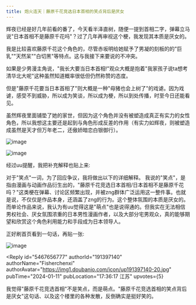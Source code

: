 ```yaml
---
title: 炮火连天｜藤原千花竞选日本首相的笑点背后是厌女
---
```



<Forum groupName="动画番剧" groupUrl="https://www.douban.com/group/596353/" archivedAt="2025-05-16T14:21:26.308Z">
  <Post
    id="300377836"
    title="炮火连天｜藤原千花竞选日本首相的笑点背后是厌女"
    url="https://www.douban.com/group/topic/300377836/?_spm_id=MjIzNTA1ODE5"
    pubTime="2024-10-26"
    highlightUserId="191397140"
  >
辉夜已经是好几年前看的番了，今天看半泽直树，随便一提到首相二字，弹幕立马说"日本首相不是藤原千花吗"？过了几年再审视这个梗，我发现其本质是厌女的。

我是比较喜欢藤原千花这个角色的，尽管赤坂明给她赋予了男凝的刻板的的"巨乳""天然呆""白切黑"等特点。这与我接下来要说的不冲突。

如果是少男漫主角说，"我长大要当日本首相!"观众大概是抱着"我家孩子说ta想考清华北大呢"这种虽然知道概率很低但仍然称赞的态度。

但是"藤原千花要当日本首相了"则大概是一种"母猪也会上树了"的戏谑。因为戏谑，感受不到威胁，所以成为笑谈，所以成为梗，所以到处传播，时至今日还能看见。

虽然辉夜里面铺垫了她的家世，但因为这个角色并没有被塑造成真正有实力的女性角色，所以我想这主要还是起到与角色形成反差的作用（有实力如辉夜，则被塑造成虽然是天才但万年老二，还傲娇暗恋白银御行）。

![image](https://img3.doubanio.com/view/group_topic/l/public/p638233483.webp)

![image](https://img3.doubanio.com/view/group_topic/l/public/p638233482.webp)

经过uu提醒，我把补充解释也贴上来:

对于"笑点"一词，为了回应争议，我将做出以下的详细解释。
我说的"笑点"，是指由漫画与动画作品衍生出的，"藤原千花竞选日本首相/日本首相不是藤原千花吗？"这类梗在弹幕、讨论区频繁出现，并被zng群体广泛运用这一整件事。也就是说，不仅仅是作品本身，还涵盖了zng的行为。这个整体氛围的本质是厌女的。
而单论作品来说，我认为有uu觉得这是"萌点"也是说得通的。但我实在无法相信男权社会、厌女氛围浓重的日本男性漫画作者，以及大部分宅男观众，真的能够期望和欣赏这个角色利用能力和手段成为日本领导人。

正好刷首页看到一句话，再贴一张:

![image](https://img2.doubanio.com/view/group_topic/l/public/p638314101.webp)

<Reply
  id="5467656777"
  authorId="191397140"
  authorName="Fisherchenxi"
  authorAvatar="https://img1.doubanio.com/icon/up191397140-20.jpg"
  pubTime="2024-01-11"
  pubLocation="17:36:17 江苏"
  upvotes={5}
>
我觉得"藤原千花竞选首相"不是笑点，而是萌点。"藤原千花竞选首相的笑点背后是厌女"这句话、以及这个楼里的各种发散，反倒确实是挺好笑的。
</Reply>
  </Post>
</Forum>
